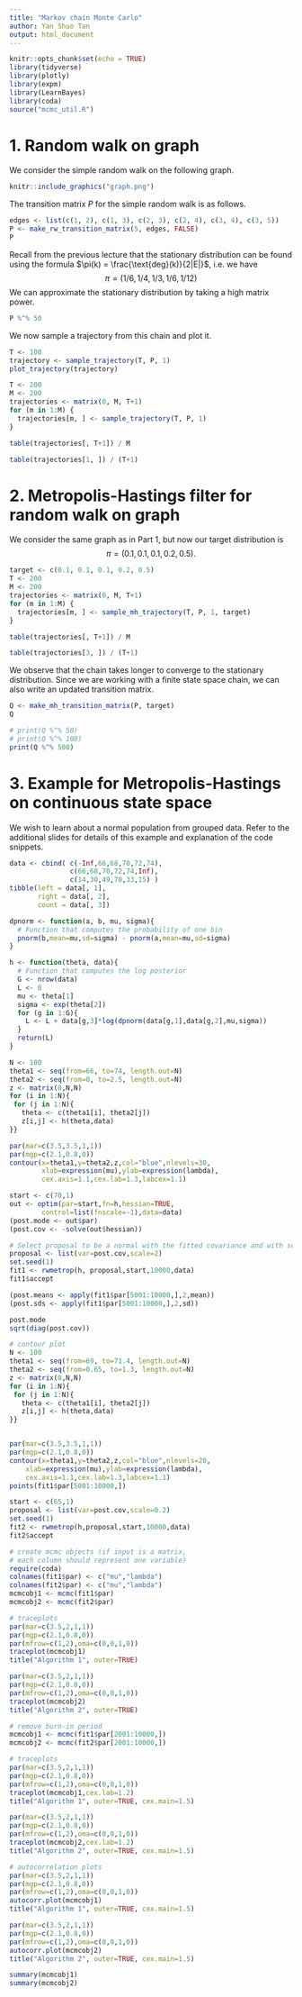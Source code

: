 ```yaml
---
title: "Markov chain Monte Carlo"
author: Yan Shuo Tan
output: html_document
---
```


```r
knitr::opts_chunk$set(echo = TRUE)
library(tidyverse)
library(plotly)
library(expm)
library(LearnBayes)
library(coda)
source("mcmc_util.R")
```

# 1. Random walk on graph

We consider the simple random walk on the following graph.

```r
knitr::include_graphics("graph.png")
```

The transition matrix $P$ for the simple random walk is as follows.

```r
edges <- list(c(1, 2), c(1, 3), c(2, 3), c(2, 4), c(3, 4), c(3, 5))
P <- make_rw_transition_matrix(5, edges, FALSE)
P
```

Recall from the previous lecture that the stationary distribution can be found using the formula $\pi(k) = \frac{\text{deg}(k)}{2|E|}$, i.e. we have
$$
\pi = (1/6, 1/4, 1/3, 1/6, 1/12)
$$
We can approximate the stationary distribution by taking a high matrix power.
```r
P %^% 50
```
We now sample a trajectory from this chain and plot it.

```r
T <- 100
trajectory <- sample_trajectory(T, P, 1)
plot_trajectory(trajectory)
```


```r
T <- 200
M <- 200
trajectories <- matrix(0, M, T+1)
for (m in 1:M) {
  trajectories[m, ] <- sample_trajectory(T, P, 1)
}
```


```r
table(trajectories[, T+1]) / M
```

```r
table(trajectories[1, ]) / (T+1)
```

# 2. Metropolis-Hastings filter for random walk on graph

We consider the same graph as in Part 1, but now our target distribution is
$$
\pi = \left(0.1, 0.1, 0.1, 0.2, 0.5\right).
$$
```r
target <- c(0.1, 0.1, 0.1, 0.2, 0.5)
T <- 200
M <- 200
trajectories <- matrix(0, M, T+1)
for (m in 1:M) {
  trajectories[m, ] <- sample_mh_trajectory(T, P, 1, target)
}
```


```r
table(trajectories[, T+1]) / M
```

```r
table(trajectories[3, ]) / (T+1)
```
We observe that the chain takes longer to converge to the stationary distribution. Since we are working with a finite state space chain, we can also write an updated transition matrix.

```r
Q <- make_mh_transition_matrix(P, target)
Q
```

```r
# print(Q %^% 50)
# print(Q %^% 100)
print(Q %^% 500)
```

# 3. Example for Metropolis-Hastings on continuous state space

We wish to learn about a normal population from grouped data. Refer to the additional slides for details of this example and explanation of the code snippets.

```r

data <- cbind( c(-Inf,66,68,70,72,74),
               c(66,68,70,72,74,Inf),
               c(14,30,49,70,33,15) )
tibble(left = data[, 1],
       right = data[, 2],
       count = data[, 3])
```

```r

dpnorm <- function(a, b, mu, sigma){
  # Function that computes the probability of one bin
  pnorm(b,mean=mu,sd=sigma) - pnorm(a,mean=mu,sd=sigma)
}

h <- function(theta, data){
  # Function that computes the log posterior
  G <- nrow(data)
  L <- 0
  mu <- theta[1]
  sigma <- exp(theta[2])
  for (g in 1:G){
    L <- L + data[g,3]*log(dpnorm(data[g,1],data[g,2],mu,sigma))
  }
  return(L)
}
```

```r

N <- 100
theta1 <- seq(from=66, to=74, length.out=N)
theta2 <- seq(from=0, to=2.5, length.out=N)
z <- matrix(0,N,N)
for (i in 1:N){
 for (j in 1:N){
   theta <- c(theta1[i], theta2[j])
   z[i,j] <- h(theta,data)    
}}

par(mar=c(3.5,3.5,1,1))
par(mgp=c(2.1,0.8,0))
contour(x=theta1,y=theta2,z,col="blue",nlevels=30,
        xlab=expression(mu),ylab=expression(lambda),
        cex.axis=1.1,cex.lab=1.3,labcex=1.1)
```

```r
start <- c(70,1)
out <- optim(par=start,fn=h,hessian=TRUE,
        control=list(fnscale=-1),data=data)
(post.mode <- out$par)
(post.cov <- -solve(out$hessian))
```


```r
# Select proposal to be a normal with the fitted covariance and with scale = 2
proposal <- list(var=post.cov,scale=2)
set.seed(1)
fit1 <- rwmetrop(h, proposal,start,10000,data)
fit1$accept
```

```r
(post.means <- apply(fit1$par[5001:10000,],2,mean))
(post.sds <- apply(fit1$par[5001:10000,],2,sd))

post.mode
sqrt(diag(post.cov))
```

```r
# contour plot
N <- 100
theta1 <- seq(from=69, to=71.4, length.out=N)
theta2 <- seq(from=0.65, to=1.3, length.out=N)
z <- matrix(0,N,N)
for (i in 1:N){
 for (j in 1:N){
   theta <- c(theta1[i], theta2[j])
   z[i,j] <- h(theta,data)    
}}


par(mar=c(3.5,3.5,1,1))
par(mgp=c(2.1,0.8,0))
contour(x=theta1,y=theta2,z,col="blue",nlevels=20,
    xlab=expression(mu),ylab=expression(lambda),
    cex.axis=1.1,cex.lab=1.3,labcex=1.1)
points(fit1$par[5001:10000,])

```


```r
start <- c(65,1)
proposal <- list(var=post.cov,scale=0.2)
set.seed(1)
fit2 <- rwmetrop(h,proposal,start,10000,data)
fit2$accept
```

```r
# create mcmc objects (if input is a matrix, 
# each column should represent one variable)
require(coda)
colnames(fit1$par) <- c("mu","lambda")
colnames(fit2$par) <- c("mu","lambda")
mcmcobj1 <- mcmc(fit1$par)
mcmcobj2 <- mcmc(fit2$par)

# traceplots
par(mar=c(3.5,2,1,1))
par(mgp=c(2.1,0.8,0))
par(mfrow=c(1,2),oma=c(0,0,1,0))
traceplot(mcmcobj1)
title("Algorithm 1", outer=TRUE)

par(mar=c(3.5,2,1,1))
par(mgp=c(2.1,0.8,0))
par(mfrow=c(1,2),oma=c(0,0,1,0))
traceplot(mcmcobj2)
title("Algorithm 2", outer=TRUE)
```


```r
# remove burn-in period
mcmcobj1 <- mcmc(fit1$par[2001:10000,])
mcmcobj2 <- mcmc(fit2$par[2001:10000,])

# traceplots
par(mar=c(3.5,2,1,1))
par(mgp=c(2.1,0.8,0))
par(mfrow=c(1,2),oma=c(0,0,1,0))
traceplot(mcmcobj1,cex.lab=1.2)
title("Algorithm 1", outer=TRUE, cex.main=1.5)

par(mar=c(3.5,2,1,1))
par(mgp=c(2.1,0.8,0))
par(mfrow=c(1,2),oma=c(0,0,1,0))
traceplot(mcmcobj2,cex.lab=1.2)
title("Algorithm 2", outer=TRUE, cex.main=1.5)
```

```r
# autocorrelation plots
par(mar=c(3.5,2,1,1))
par(mgp=c(2.1,0.8,0))
par(mfrow=c(1,2),oma=c(0,0,1,0))
autocorr.plot(mcmcobj1)
title("Algorithm 1", outer=TRUE, cex.main=1.5)

par(mar=c(3.5,2,1,1))
par(mgp=c(2.1,0.8,0))
par(mfrow=c(1,2),oma=c(0,0,1,0))
autocorr.plot(mcmcobj2)
title("Algorithm 2", outer=TRUE, cex.main=1.5)
```

```r
summary(mcmcobj1)
summary(mcmcobj2)
```

